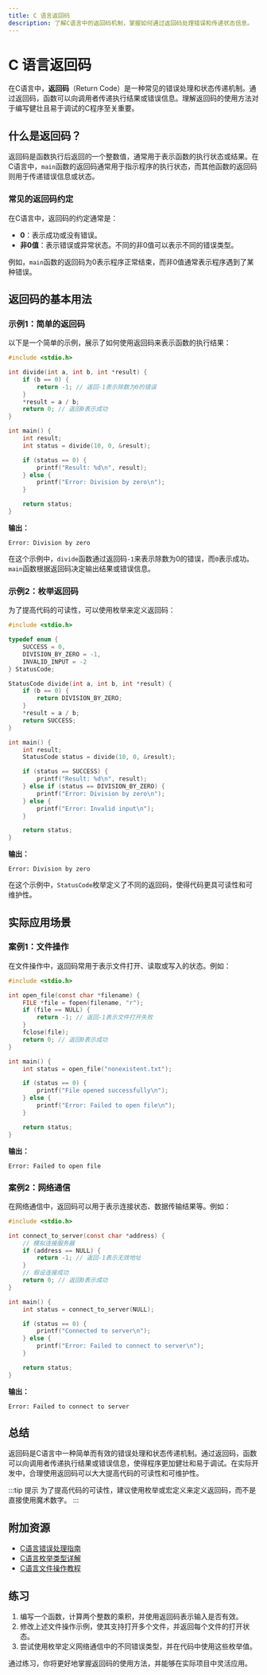 ```yaml
---
title: C 语言返回码
description: 了解C语言中的返回码机制，掌握如何通过返回码处理错误和传递状态信息。
---
```


# C 语言返回码

在C语言中，**返回码**（Return Code）是一种常见的错误处理和状态传递机制。通过返回码，函数可以向调用者传递执行结果或错误信息。理解返回码的使用方法对于编写健壮且易于调试的C程序至关重要。

## 什么是返回码？

返回码是函数执行后返回的一个整数值，通常用于表示函数的执行状态或结果。在C语言中，`main`函数的返回码通常用于指示程序的执行状态，而其他函数的返回码则用于传递错误信息或状态。

### 常见的返回码约定

在C语言中，返回码的约定通常是：

- **0**：表示成功或没有错误。
- **非0值**：表示错误或异常状态。不同的非0值可以表示不同的错误类型。

例如，`main`函数的返回码为0表示程序正常结束，而非0值通常表示程序遇到了某种错误。

## 返回码的基本用法

### 示例1：简单的返回码

以下是一个简单的示例，展示了如何使用返回码来表示函数的执行结果：

```c
#include <stdio.h>

int divide(int a, int b, int *result) {
    if (b == 0) {
        return -1; // 返回-1表示除数为0的错误
    }
    *result = a / b;
    return 0; // 返回0表示成功
}

int main() {
    int result;
    int status = divide(10, 0, &result);

    if (status == 0) {
        printf("Result: %d\n", result);
    } else {
        printf("Error: Division by zero\n");
    }

    return status;
}
```

**输出：**
```
Error: Division by zero
```

在这个示例中，`divide`函数通过返回码`-1`来表示除数为0的错误，而`0`表示成功。`main`函数根据返回码决定输出结果或错误信息。

### 示例2：枚举返回码

为了提高代码的可读性，可以使用枚举来定义返回码：

```c
#include <stdio.h>

typedef enum {
    SUCCESS = 0,
    DIVISION_BY_ZERO = -1,
    INVALID_INPUT = -2
} StatusCode;

StatusCode divide(int a, int b, int *result) {
    if (b == 0) {
        return DIVISION_BY_ZERO;
    }
    *result = a / b;
    return SUCCESS;
}

int main() {
    int result;
    StatusCode status = divide(10, 0, &result);

    if (status == SUCCESS) {
        printf("Result: %d\n", result);
    } else if (status == DIVISION_BY_ZERO) {
        printf("Error: Division by zero\n");
    } else {
        printf("Error: Invalid input\n");
    }

    return status;
}
```

**输出：**
```
Error: Division by zero
```

在这个示例中，`StatusCode`枚举定义了不同的返回码，使得代码更具可读性和可维护性。

## 实际应用场景

### 案例1：文件操作

在文件操作中，返回码常用于表示文件打开、读取或写入的状态。例如：

```c
#include <stdio.h>

int open_file(const char *filename) {
    FILE *file = fopen(filename, "r");
    if (file == NULL) {
        return -1; // 返回-1表示文件打开失败
    }
    fclose(file);
    return 0; // 返回0表示成功
}

int main() {
    int status = open_file("nonexistent.txt");

    if (status == 0) {
        printf("File opened successfully\n");
    } else {
        printf("Error: Failed to open file\n");
    }

    return status;
}
```

**输出：**
```
Error: Failed to open file
```

### 案例2：网络通信

在网络通信中，返回码可以用于表示连接状态、数据传输结果等。例如：

```c
#include <stdio.h>

int connect_to_server(const char *address) {
    // 模拟连接服务器
    if (address == NULL) {
        return -1; // 返回-1表示无效地址
    }
    // 假设连接成功
    return 0; // 返回0表示成功
}

int main() {
    int status = connect_to_server(NULL);

    if (status == 0) {
        printf("Connected to server\n");
    } else {
        printf("Error: Failed to connect to server\n");
    }

    return status;
}
```

**输出：**
```
Error: Failed to connect to server
```

## 总结

返回码是C语言中一种简单而有效的错误处理和状态传递机制。通过返回码，函数可以向调用者传递执行结果或错误信息，使得程序更加健壮和易于调试。在实际开发中，合理使用返回码可以大大提高代码的可读性和可维护性。

:::tip 提示
为了提高代码的可读性，建议使用枚举或宏定义来定义返回码，而不是直接使用魔术数字。
:::

## 附加资源

- [C语言错误处理指南](https://example.com/c-error-handling)
- [C语言枚举类型详解](https://example.com/c-enum)
- [C语言文件操作教程](https://example.com/c-file-io)

## 练习

1. 编写一个函数，计算两个整数的乘积，并使用返回码表示输入是否有效。
2. 修改上述文件操作示例，使其支持打开多个文件，并返回每个文件的打开状态。
3. 尝试使用枚举定义网络通信中的不同错误类型，并在代码中使用这些枚举值。

通过练习，你将更好地掌握返回码的使用方法，并能够在实际项目中灵活应用。
